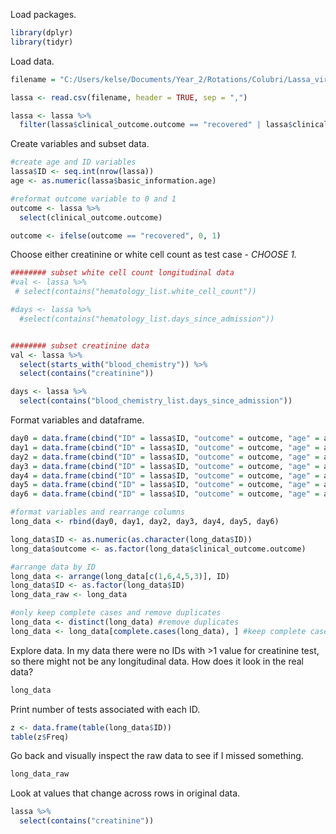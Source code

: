 Load packages.
```r
library(dplyr)
library(tidyr)
```

Load data.
```r
filename = "C:/Users/kelse/Documents/Year_2/Rotations/Colubri/Lassa_virus/practice_data/commcare-randomized-data-2018-2020.csv"

lassa <- read.csv(filename, header = TRUE, sep = ",")

lassa <- lassa %>%
  filter(lassa$clinical_outcome.outcome == "recovered" | lassa$clinical_outcome.outcome == "died")
```

Create variables and subset data.
```r
#create age and ID variables
lassa$ID <- seq.int(nrow(lassa))
age <- as.numeric(lassa$basic_information.age)

#reformat outcome variable to 0 and 1
outcome <- lassa %>%
  select(clinical_outcome.outcome)

outcome <- ifelse(outcome == "recovered", 0, 1)
```

Choose either creatinine or white cell count as test case - *CHOOSE 1.*
```r
######## subset white cell count longitudinal data
#val <- lassa %>%
 # select(contains("hematology_list.white_cell_count"))

#days <- lassa %>%
  #select(contains("hematology_list.days_since_admission")) 


######## subset creatinine data
val <- lassa %>%
  select(starts_with("blood_chemistry")) %>%
  select(contains("creatinine"))

days <- lassa %>%
  select(contains("blood_chemistry_list.days_since_admission")) 
```

Format variables and dataframe.
```r
day0 = data.frame(cbind("ID" = lassa$ID, "outcome" = outcome, "age" = age, "day" = days[,1], "val" = val[,1]))
day1 = data.frame(cbind("ID" = lassa$ID, "outcome" = outcome, "age" = age, "day" = days[,2], "val" = val[,2]))
day2 = data.frame(cbind("ID" = lassa$ID, "outcome" = outcome, "age" = age, "day" = days[,3], "val" = val[,3]))
day3 = data.frame(cbind("ID" = lassa$ID, "outcome" = outcome, "age" = age, "day" = days[,4], "val" = val[,4]))
day4 = data.frame(cbind("ID" = lassa$ID, "outcome" = outcome, "age" = age, "day" = days[,5], "val" = val[,5]))
day5 = data.frame(cbind("ID" = lassa$ID, "outcome" = outcome, "age" = age, "day" = days[,6], "val" = val[,6]))
day6 = data.frame(cbind("ID" = lassa$ID, "outcome" = outcome, "age" = age, "day" = days[,7], "val" = val[,7]))

#format variables and rearrange columns
long_data <- rbind(day0, day1, day2, day3, day4, day5, day6)

long_data$ID <- as.numeric(as.character(long_data$ID))
long_data$outcome <- as.factor(long_data$clinical_outcome.outcome)

#arrange data by ID
long_data <- arrange(long_data[c(1,6,4,5,3)], ID)
long_data$ID <- as.factor(long_data$ID)
long_data_raw <- long_data

#only keep complete cases and remove duplicates
long_data <- distinct(long_data) #remove duplicates
long_data <- long_data[complete.cases(long_data), ] #keep complete cases
```

Explore data. In my data there were no IDs with >1 value for creatinine test, so there might not be any longitudinal data. How does it look in the real data?
```r
long_data
```

Print number of tests associated with each ID.
```r
z <- data.frame(table(long_data$ID))
table(z$Freq)
```
Go back and visually inspect the raw data to see if I missed something.

```r
long_data_raw
```

Look at values that change across rows in original data.
```r
lassa %>%
  select(contains("creatinine"))
```

